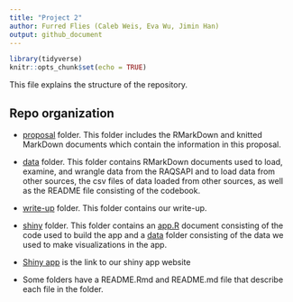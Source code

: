 ```yaml
---
title: "Project 2"
author: Furred Flies (Caleb Weis, Eva Wu, Jimin Han)
output: github_document
---
```


```r
library(tidyverse)
knitr::opts_chunk$set(echo = TRUE)
```

This file explains the structure of the repository.

## Repo organization 

* [proposal](proposal) folder. This folder includes the RMarkDown and knitted MarkDown documents which contain the information in this proposal.

* [data](data) folder. This folder contains RMarkDown documents used to load, examine, and wrangle data from the RAQSAPI and to load data from other sources, the csv files of data loaded from other sources, as well as the README file consisting of the codebook.

* [write-up](write-up) folder. This folder contains our write-up.

* [shiny](shiny) folder. This folder contains an [app.R](air_quality/app.R) document consisting of the code used to build the app and a [data](air_quality/data) folder consisting of the data we used to make visualizations in the app. 

* [Shiny app](https://hanjimin06.shinyapps.io/furredflies/) is the link to our shiny app website

* Some folders have a README.Rmd and README.md file that describe each file in the folder.
